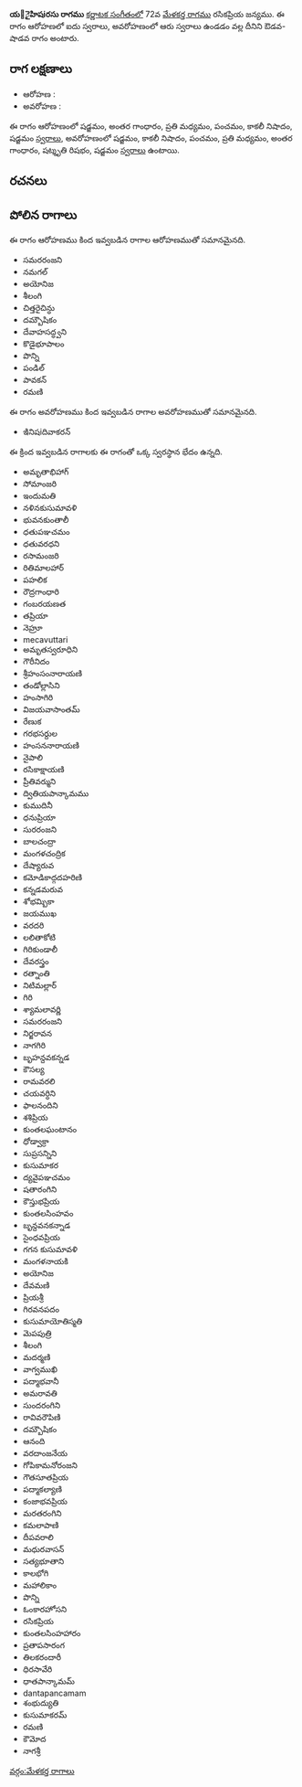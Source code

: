 {{Infobox ragam
	| name          	= య౅ైహిషiరసు
	| synonym	    	= 
	| mela          	= 
	| chakra        	= 
	| janaka        	= 
	| type          	= ఔడవ-శాడవ
	| arohanam      	= {{svaraC|S|G3|M2|P|N3|S'}} 
	| avarohanam    	= {{svaraC|S'|N3|P|M2|G3|R3|S}}
	| jeeva         	=
	| chhaya        	=
	| nyasa         	=
	| vishesha      	= 
	| equivalent  		= 
}}
{{కర్ణాటక సంగీత రాగాలు}}
'''య౅ైహిషiరసు రాగము''' [[కర్ణాటక సంగీతం]]లో 72వ [[మేళకర్త రాగము]] రసికప్రియ జన్యము.  ఈ రాగం ఆరోహణలో ఐదు స్వరాలు, అవరోహణంలో ఆరు స్వరాలు ఉండడం వల్ల దీనిని ఔడవ-షాడవ రాగం అంటారు.


==రాగ లక్షణాలు==


* ఆరోహణ : {{svaraC|S|G3|M2|P|N3|S'}} 
* అవరోహణ : {{svaraC|S'|N3|P|M2|G3|R3|S}}

ఈ రాగం ఆరోహణంలో షడ్జమం, అంతర గాంధారం, ప్రతి మధ్యమం, పంచమం, కాకలీ నిషాదం, షడ్జమం [[స్వరాలు]], అవరోహణంలో షడ్జమం, కాకలీ నిషాదం, పంచమం, ప్రతి మధ్యమం, అంతర గాంధారం, షట్శృతి రిషభం, షడ్జమం [[స్వరాలు]] ఉంటాయి.

==రచనలు==



==పోలిన రాగాలు==
ఈ రాగం ఆరోహణము కింద ఇవ్వబడిన రాగాల ఆరోహణముతో సమానమైనది.
* సమరరంజని
* నమగల్
* అయోనిజ
* శీలంగి
* చిత్తరైచిన్ధు
* దమ్బౌషికం
* దేవాహసద్ధ్వని
* కొడైభూపాలం
* పొన్ని
* పండిల్
* పావకన్
* రమణి

ఈ రాగం అవరోహణము కింద ఇవ్వబడిన రాగాల అవరోహణముతో సమానమైనది.
* ఇినిషiదివాకరన్

ఈ క్రింద ఇవ్వబడిన రాగాలకు ఈ రాగంతో ఒక్క స్వరస్థాన భేదం ఉన్నది.
* అమృతాభిహాగ్
* సోమాంజరి
* ఇందుమతి
* నళినకుసుమావళి
* భువనకుంతాలీ
* ధతుపఞచమం
* ధతువరధని
* రసామంజరి
* రితిమాలహార్
* పహలిక
* రౌద్రగాంధారి
* గంబరయణత
* తప్రియా
* నెహ్రూ
* mecavuttari
* అమృతస్వరూధిని
* గౌరీనిదం
* శ్రీహంసంనారాయణి
* తండోల్లాసిని
* హంసాగిరి
* విజయవాసాంతమ్
* రేణుక
* గరభసర్దుల
* హంసననారాయణి
* నైపాలి
* రసికాక్షాయణి
* ప్రీతివర్ముని
* ద్వితియపాన్కామము
* కుముదినీ
* ధనుప్రియా
* సురరంజని
* బాలచంద్రా
* మంగళచంద్రిక
* దేష్యారువ
* కమోడికాద్గదహరిణి
* కన్నడమరువ
* శోభమ్బికా
* జయముఖ
* వరదరి
* లలితాకోటి
* గిరికుండాలీ
* దేవరస్త్రం
* రత్నాంతి
* నిటిమల్లార్
* గిరి
* శ్యామలావర్ణి
* సమరరంజని
* నిర్జరావన
* నాగగిరి
* బృహన్దవకన్నడ
* కౌసల్య
* రామవరలి
* చయవర్ధిని
* ఫాలనందిని
* శశిప్రియ
* కుంతలఘంటానం
* ధోడ్వాక్రా
* సుప్రసన్నిని
* కుసుమాకర
* ద్యవైపఞచమం
* షతారంగిని
* కౌస్తుభప్రియ
* కుంతలసింహవం
* బృన్దవనకన్నాడ
* సైంధవప్రియ
* గగన కుసుమావళి
* మంగళనాయకి
* అయోనిజ
* దేవమణి
* ప్రియశ్రీ
* గిరవనపదం
* కుసుమాయోతిస్మతి
* మెపపుత్రి
* శీలంగి
* మదర్మణి
* వాగ్వముఖి
* పద్మాభవానీ
* అమరావతి
* సుందరంగిని
* రావివరౌపిణి
* దమ్బౌషికం
* ఆనంది
* వరదాంజనేయ
* గోపికామనోరంజని
* గౌతసూతప్రియ
* పద్మాకల్యాణి
* కంజాభవప్రియ
* మరతరంగిని
* కమలాపాణి
* దీపవరాలి
* మధురవాసన్
* సత్యభూతాని
* కాలభోగి
* మహాలికాం
* పొన్ని
* ఓంకారహోసని
* రసికప్రియ
* కుంతలసింహహారం
* ప్రతాపసారంగ
* తిలకరందారీ
* ధిరసావేరి
* ధాతపాన్కామమ్
* dantapancamam
* శంభుద్యుతి
* కుసుమాకరమ్
* రమణి
* కౌమోద
* నాగశ్రీ



[[వర్గం:మేళకర్త రాగాలు]]